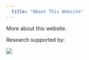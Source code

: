 ```yaml
---
  title: "About This Website"
---
```

  
More about this website.


Research supported by: 

[![](https://www.galapagos.org/wp-includes/images/logo.png)](https://www.galapagos.org/)
